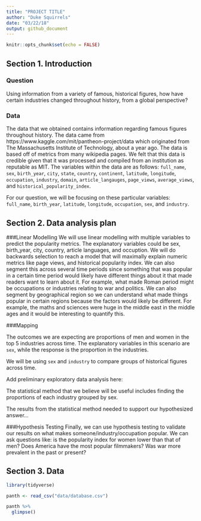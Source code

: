 ```yaml
---
title: "PROJECT TITLE"
author: "Duke Squirrels"
date: "03/22/18"
output: github_document
---
```


```r
knitr::opts_chunk$set(echo = FALSE)
```

## Section 1. Introduction

### Question

Using information from a variety of famous, historical figures, how have certain industries changed throughout history, from a global perspective?

### Data

The data that we obtained contains information regarding famous figures throughout history. The data came from https://www.kaggle.com/mit/pantheon-project/data which originated from The Massachusetts Institute of Technology, about a year ago. The data is based off of metrics from many wikipedia pages. We felt that this data is credible given that it was processed and compiled from an institution as reputable as MIT. The variables within the data are as follows: `full_name`, `sex`, `birth_year`, `city `, `state`, `country`, `continent`, `latitude`, `longitude`, `occupation`, `industry`, `domain`, `article_langauges`, `page_views`, `average_views`, and `historical_popularity_index`.  
 
For our question, we will be focusing on these particular variables: `full_name`, `birth_year`, `latitude`, `longitude`, `occupation`, `sex`, and `industry`.


## Section 2. Data analysis plan

###Linear Modelling
We will use linear modelling with multiple variables to predict the popularity metrics. The explanatory variables could be sex, birth_year, city, country, article languages, and occuption. We will do backwards selection to reach a model that will maximally explain numeric metrics like page views, and historical popularity index. We can also segment this across several time periods since something that was popular in a certain time period would likely have different things about it that made readers want to learn about it. For example, what made Roman period might be occupations or industries relating to war and politics. We can also segment by geographical region so we can understand what made things popular in certain regions because the factors would likely be different. For example, the maths and sciences were huge in the middle east in the middle ages and it would be interesting to quantify this. 

###Mapping

The outcomes we are expecting are proportions of men and women in the top 5 industries across time. The explanatory variables in this scenario are `sex`, while the response is the proportion in the industries.

We will be using `sex` and `industry` to compare groups of historical figures across time.

Add preliminary exploratory data analysis here:

The statistical method that we believe will be useful includes finding the proportions of each industry grouped by sex.

The results from the statistical method needed to support our hypothesized answer...

###Hypothesis Testing
Finally, we can use hypothesis testing to validate our results on what makes someone/industry/occupation popular. We can ask questions like: is the popularity index for women lower than that of men? Does America have the most popular filmmakers? Was war more prevalent in the past or present?


## Section 3. Data

```r
library(tidyverse)
```

```r
panth <- read_csv("data/database.csv")

panth %>%
  glimpse()
```

